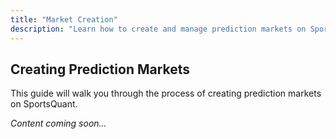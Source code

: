 ```yaml
---
title: "Market Creation"
description: "Learn how to create and manage prediction markets on SportsQuant"
---
```


## Creating Prediction Markets

This guide will walk you through the process of creating prediction markets on SportsQuant.

*Content coming soon...* 